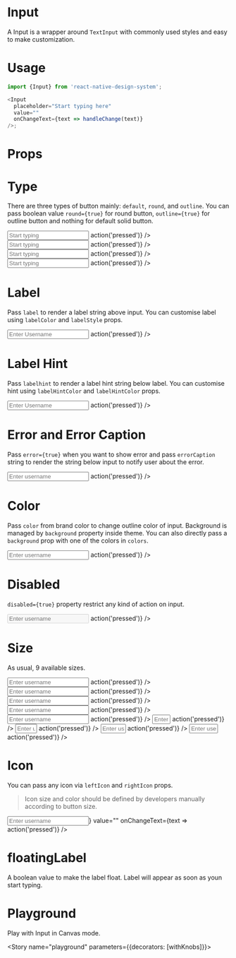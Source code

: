 
<Meta title="Input" component={Input} />

# Input

A Input is a wrapper around `TextInput` with commonly used styles and easy to make customization.

# Usage

```js
import {Input} from 'react-native-design-system';

<Input
  placeholder="Start typing here"
  value=""
  onChangeText={text => handleChange(text)}
/>;
```

# Props

<Props of={Input} />

# Type

There are three types of button mainly: `default`, `round`, and `outline`. You can pass boolean value `round={true}` for round button, `outline={true}` for outline button and nothing for default solid button.

<Preview>
  <Story name="type">
    <Stack>
      <Input
        placeholder="Start typing"
        value=""
        onChangeText={text => action('pressed')}
      />
      <Input
        round
        placeholder="Start typing"
        value=""
        onChangeText={text => action('pressed')}
      />
      <Input
        outline
        placeholder="Start typing"
        value=""
        onChangeText={text => action('pressed')}
      />
      <Input
        outline
        round
        placeholder="Start typing"
        value=""
        onChangeText={text => action('pressed')}
      />
    </Stack>
  </Story>
</Preview>

# Label

Pass `label` to render a label string above input. You can customise label using `labelColor` and `labelStyle` props.

<Preview>
  <Story name="label">
    <Input
      outline
      label="Username"
      placeholder="Enter Username"
      value=""
      onChangeText={text => action('pressed')}
    />
  </Story>
</Preview>

# Label Hint

Pass `labelhint` to render a label hint string below label. You can customise hint using `labelHintColor` and `labelHintColor` props.

<Preview>
  <Story name="labelHint">
    <Input
      outline
      label="Username"
      labelHint="Select unique username"
      placeholder="Enter Username"
      value=""
      onChangeText={text => action('pressed')}
    />
  </Story>
</Preview>

# Error and Error Caption

Pass `error={true}` when you want to show error and pass `errorCaption` string to render the string below input to notify user about the error.

<Preview>
  <Story name="error">
    <Input
      outline
      error={true}
      placeholder="Enter username"
      value=""
      errorCaption="Please check the username again"
      onChangeText={text => action('pressed')}
    />
  </Story>
</Preview>

# Color

Pass `color` from brand color to change outline color of input. Background is managed by `background` property inside theme. You can also directly pass a `background` prop with one of the colors in `colors`.

<Preview>
  <Story name="color">
    <Input
      outline
      color="secondary"
      placeholder="Enter username"
      value=""
      onChangeText={text => action('pressed')}
    />
  </Story>
</Preview>

# Disabled

`disabled={true}` property restrict any kind of action on input.

<Preview>
  <Story name="disabled">
    <Input
      outline
      disabled
      placeholder="Enter username"
      value=""
      onChangeText={text => action('pressed')}
    />
  </Story>
</Preview>

# Size

As usual, 9 available sizes.

<Preview>
  <Story name="size">
    <Stack>
      <Input
        outline
        size="xs"
        placeholder="Enter username"
        value=""
        onChangeText={text => action('pressed')}
      />
      <Input
        outline
        size="sm"
        placeholder="Enter username"
        value=""
        onChangeText={text => action('pressed')}
      />
      <Input
        outline
        size="md"
        placeholder="Enter username"
        value=""
        onChangeText={text => action('pressed')}
      />
      <Input
        outline
        size="lg"
        placeholder="Enter username"
        value=""
        onChangeText={text => action('pressed')}
      />
      <Input
        outline
        size="xl"
        placeholder="Enter username"
        value=""
        onChangeText={text => action('pressed')}
      />
      <Input
        outline
        size="2xl"
        placeholder="Enter username"
        value=""
        onChangeText={text => action('pressed')}
      />
      <Input
        outline
        size="3xl"
        placeholder="Enter username"
        value=""
        onChangeText={text => action('pressed')}
      />
      <Input
        outline
        size="4xl"
        placeholder="Enter username"
        value=""
        onChangeText={text => action('pressed')}
      />
      <Input
        outline
        size="5xl"
        placeholder="Enter username"
        value=""
        onChangeText={text => action('pressed')}
      />
    </Stack>
  </Story>
</Preview>

# Icon

You can pass any icon via `leftIcon` and `rightIcon` props.

> Icon size and color should be defined by developers manually according to button size.

<Preview>
  <Story name="icon">
    <Input
      outline
      placeholder="Enter username"
      leftIcon={<Feather name="user" size={22} color="gray" />}
      value=""
      onChangeText={text => action('pressed')}
    />
  </Story>
</Preview>

# floatingLabel

A boolean value to make the label float. Label will appear as soon as youn start typing.

# Playground

Play with Input in Canvas mode.

<Story name="playground" parameters={{decorators: [withKnobs]}}>
  <ExampleInput />
</Story>
